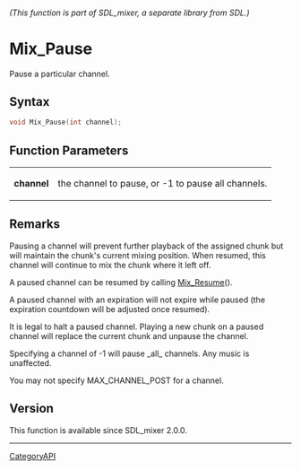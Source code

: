 ====== (This function is part of SDL_mixer, a separate library from SDL.) ======
= Mix_Pause =

Pause a particular channel.

== Syntax ==

<syntaxhighlight lang='c'>
void Mix_Pause(int channel);
</syntaxhighlight>

== Function Parameters ==

{|
|'''channel'''
|the channel to pause, or -1 to pause all channels.
|}

== Remarks ==

Pausing a channel will prevent further playback of the assigned chunk but
will maintain the chunk's current mixing position. When resumed, this
channel will continue to mix the chunk where it left off.

A paused channel can be resumed by calling [[Mix_Resume]]().

A paused channel with an expiration will not expire while paused (the
expiration countdown will be adjusted once resumed).

It is legal to halt a paused channel. Playing a new chunk on a paused
channel will replace the current chunk and unpause the channel.

Specifying a channel of -1 will pause _all_ channels. Any music is
unaffected.

You may not specify MAX_CHANNEL_POST for a channel.

== Version ==

This function is available since SDL_mixer 2.0.0.

----
[[CategoryAPI]]


